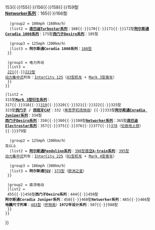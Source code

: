{{Navbox
 |name = 英国动车组
 |title = 英国现役动车组
 |state = uncollapsed
 |list1 = 
 {{Navbox|child
  |title = [[柴油动车组]]
  |state = uncollapsed

  |group1 = [[旅客捷运系统|旅客捷运]]
  |list1 = [[英铁139型旅客捷运列车|139型]]

  |group2 = 液力传动
  |list2 = 
  {{Navbox|child
   |groupstyle = text-align: center;
   |evenodd = swap

   |group1 = 100mph（160km/h）<br />以下
   |list1 = '''[[英铁Pacer系列柴油动车组|Pacer系列]]'''：142{{·}}143{{·}}144型{{ww}}{{ww}}'''[[英铁Sprinter系列柴油动车组|Sprinter系列]]'''：150{{·}}153{{·}}155{{·}}156{{·}}158{{·}}159型<br />'''[[英铁Networker系列动车组|Networker系列]]'''：165{{·}}166型

   |group2 = 100mph（160km/h）
   |list2 = '''[[庞巴迪Turbostar系列柴油动车组|庞巴迪Turbostar系列]]'''：168{{·}}170{{·}}171{{·}}172型{{ww}}{{ww}}'''[[阿尔斯通Coradia系列动车组|阿尔斯通Coradia 1000系列]]'''：175型{{ww}}{{ww}}'''[[西门子Desiro系列动车组|西门子Desiro系列]]'''：185型

   |group3 = 125mph（200km/h）
   |list3 = '''阿尔斯通Coradia 1000系列'''：[[英铁180型柴油动车组|180型]]
  }}

  |group3 = 电力传动
  |list3 = 
  {{Navbox|child
   |groupstyle = text-align: center;

   |group1 = 125mph（200km/h）
   |list1 = '''[[庞巴迪Voyager系列柴油动车组|庞巴迪Voyager系列]]'''：[[英铁220型柴油动车组|220]]{{·}}[[英铁221型柴油动车组|221]]{{·}}[[英铁222型柴油动车组|222型]]<br />[[动力集中式]]列车：[[InterCity 125]]（[[英铁43型柴油机车|43型机车]] + [[英铁Mark 3型客车|Mark 3型客车]]）
  }}
 }}

 |list2 = 
 {{Navbox|child
  |title = [[电力动车组]]
  |state = uncollapsed
  
  |group1 = 交流电动
  |list1 = 
  {{Navbox|child
   |groupstyle = text-align: center;
   |evenodd = swap

   |group1 = 100mph（160km/h）<br />及以下
   |list1 = '''[[英铁1972年设计系列动车组|1972年设计系列]]'''：313{{·}}314{{·}}315型{{ww}}{{ww}}'''[[英铁Mark 3型客车|Mark 3型衍生系列]]'''：317{{·}}318{{·}}[[英铁319型电力动车组|319]]{{·}}320{{·}}321{{·}}322{{·}}325型<br />323型{{ww}}{{ww}}'''[[西门子公司|西门子]] / [[铁路建设和辅助器材有限公司|西班牙CAF]]'''：332（[[希斯路快線|希思罗机场快线]]）{{·}}333型{{ww}}{{ww}}'''[[阿尔斯通Coradia系列动车组|阿尔斯通Coradia Juniper系列]]'''：334型<br />'''[[西门子Desiro系列动车组|西门子Desiro系列]]'''：350{{·}}360{{·}}380型{{ww}}{{ww}}'''[[英铁Networker系列动车组|Networker系列]]'''：365型{{ww}}{{ww}}'''[[庞巴迪Electrostar系列电力动车组|庞巴迪Electrostar系列]]'''：357{{·}}375{{·}}376{{·}}377{{·}}[[英铁378型电力动车组|378]]（[[伦敦地上铁]]）{{·}}379型

   |group2 = 125mph（200km/h）<br />及以上
   |list2 = '''[[Pendolino|阿尔斯通Pendolino系列]]'''：[[英铁390型电力动车组|390型]]{{ww}}{{ww}}'''[[A-train|日立A-train系列]]'''：[[英铁395型电力动车组|395型]]<br />[[动力集中式]]列车：[[InterCity 225]]（[[英铁91型电力机车|91型机车]] + [[英铁Mark 4型客车|Mark 4型客车]]）

   |group3 = 186mph（300km/h）
   |list3 = '''阿尔斯通[[TGV]]'''：[[英铁373型电力动车组|373型]]（[[欧洲之星]]）
  }}

  |group2 = 直流电动
  |list2 = 
  {{Navbox|child
   |groupstyle = text-align: center;

   |group1 = 100mph（160km/h）<br />及以下
   |list1 = '''Mark 3型衍生系列'''：442（[[格域機場快線|盖特威克机场快线]]）{{·}}455{{·}}456型{{ww}}{{ww}}'''西门子Desiro系列'''：444{{·}}450型<br />'''阿尔斯通Coradia Juniper系列'''：458{{·}}460型{{ww}}{{ww}}'''Networker系列'''：465{{·}}466型<br />'''地鐵尺寸列車'''：[[英铁483型电力动车组|483型]]（[[怀特島]]）{{ww}}{{ww}}'''1972年设计系列'''：507{{·}}508型
  }}
 }}
}}